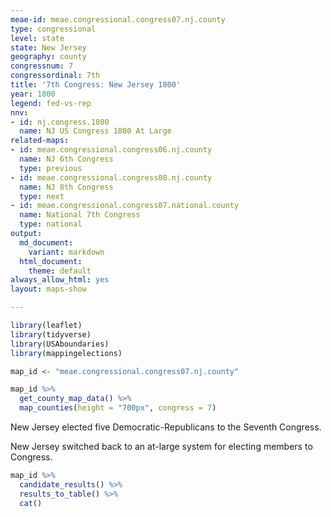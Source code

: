 ```yaml
---
meae-id: meae.congressional.congress07.nj.county
type: congressional
level: state
state: New Jersey
geography: county
congressnum: 7
congressordinal: 7th
title: '7th Congress: New Jersey 1800'
year: 1800
legend: fed-vs-rep
nnv:
- id: nj.congress.1800
  name: NJ US Congress 1800 At Large
related-maps:
- id: meae.congressional.congress06.nj.county
  name: NJ 6th Congress
  type: previous
- id: meae.congressional.congress08.nj.county
  name: NJ 8th Congress
  type: next
- id: meae.congressional.congress07.national.county
  name: National 7th Congress
  type: national
output:
  md_document:
    variant: markdown
  html_document:
    theme: default
always_allow_html: yes
layout: maps-show

---
```


```r
library(leaflet)
library(tidyverse)
library(USAboundaries)
library(mappingelections)

map_id <- "meae.congressional.congress07.nj.county"
```

<div class="map">

```r
map_id %>%
  get_county_map_data() %>%
  map_counties(height = "700px", congress = 7)
```

</div>

New Jersey elected five Democratic-Republicans to the Seventh Congress.

New Jersey switched back to an at-large system for electing members to Congress.

<div class="results-table">

```r
map_id %>%
  candidate_results() %>%
  results_to_table() %>%
  cat()
```

</div>
